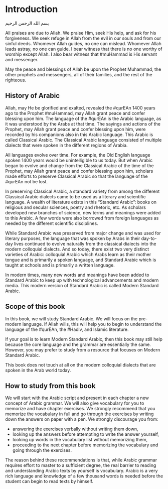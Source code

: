 # Introduction

[بسم الله الرحمن الرحيم]{lang=ar dir=rtl}

All praises are due to Allah. We praise Him, seek His help, and ask for his forgiveness. We seek refuge in Allah from the evil in our souls and from our sinful deeds. Whomever Allah guides, no one can mislead. Whomever Allah leads astray, no one can guide. I bear witness that there is no one worthy of worship except Allah. I also bear witness that [#muHammad]{.trn2} is His servant and messenger.

May the peace and blessings of Allah be upon the Prophet Muhammad, the other prophets and messengers, all of their families, and the rest of the righteous.

## History of Arabic 

Allah, may He be glorified and exalted, revealed the [#qurEAn]{.trn2} 1400 years ago to the Prophet [#muHammad]{.trn2}, may Allah grant peace and confer blessing upon him. The language of the [#qurEAn]{.trn2} is the Arabic language, as it was understood by the Arabs at that time. The sayings and actions of the Prophet, may Allah grant peace and confer blessing upon him, were recorded by his companions also in this Arabic language. This Arabic is called Classical Arabic. The Classical Arabic language consisted of multiple dialects that were spoken in the different regions of Arabia.

All languages evolve over time. For example, the Old English language spoken 1400 years would be unintelligible to us today. But when Arabic began to evolve and change from the Classical Arabic of the time of the Prophet, may Allah grant peace and confer blessing upon him, scholars made efforts to preserve Classical Arabic so that the language of the [#qurEAn]{.trn2} not be lost.

In preserving Classical Arabic, a standard variety from among the different Classical Arabic dialects came to be used as a literary and scientific language. A wealth of literature exists in this "Standard Arabic": books on religious and secular sciences, poetry and rhetoric, etc. As scholars developed new branches of science, new terms and meanings were added to this Arabic. A few words were also borrowed from foreign languages as needed by the different scientific disciplines. 

While Standard Arabic was preserved from major change and was used for literary purposes, the language that was spoken by Arabs in their day-to-day lives continued to evolve naturally from the classical dialects into the modern colloquial dialects. And so today, there exist two very distinct varieties of Arabic: colloquial Arabic which Arabs learn as their mother tongue and is primarily a spoken language, and Standard Arabic which is taught at schools and is primarily a written language.

In modern times, many new words and meanings have been added to Standard Arabic to keep up with technological advancements and modern media. This modern version of Standard Arabic is called Modern Standard Arabic.

## Scope of this book

In this book, we will study Standard Arabic. We will focus on the pre-modern language. If Allah wills, this will help you to begin to understand the language of the [#qurEAn]{.trn2}, the [#Hadiv]{.trn2}, and Islamic literature.

If your goal is to learn Modern Standard Arabic, then this book may still help because the core language and the grammar are essentially the same. However, you may prefer to study from a resource that focuses on Modern Standard Arabic.

This book does not touch at all on the modern colloquial dialects that are spoken in the Arab world today.

## How to study from this book

We will start with the Arabic script and present in each chapter a new concept of Arabic grammar. We will also give vocabulary for you to memorize and have chapter exercises. We strongly recommend that you memorize the vocabulary in full and go through the exercises by writing down the answers on paper with a pen. We strongly discourage you from:

+ answering the exercises verbally without writing them down,
+ looking up the answers before attempting to write the answer yourself,
+ looking up words in the vocabulary list without memorizing them,
+ proceeding to the next chapter before memorizing the vocabulary and going through the exercises.

The reason behind these recommendations is that, while Arabic grammar requires effort to master to a sufficient degree, the real barrier to reading and understanding Arabic texts by yourself is vocabulary. Arabic is a very rich language and knowledge of a few thousand words is needed before the student can begin to read texts by himself.

